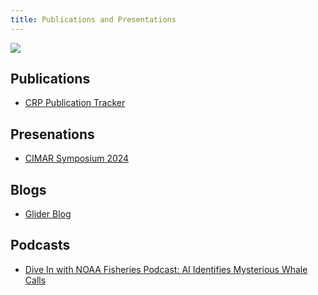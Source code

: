 ```yaml
---
title: Publications and Presentations
---
```


![](images/Wave_wWhales_v4.png)

## Publications

-   [CRP Publication Tracker](https://docs.google.com/spreadsheets/d/1Gr7wMm2XdoMDgiIKQhjz_TQthVucwrKmpxWa2dnLm7U/edit?usp=sharing)

## Presenations

-   [CIMAR Symposium 2024](http://www.soest.hawaii.edu/cimar/symposium2024/)

## Blogs

-   [Glider Blog](https://www.fisheries.noaa.gov/science-blog/sound-bytes-its-boat-its-plane-its-passive-acoustic-ocean-glider)

## Podcasts

-   [Dive In with NOAA Fisheries Podcast: AI Identifies Mysterious Whale Calls](https://www.fisheries.noaa.gov/podcast/ai-identifies-mysterious-whale-calls)
